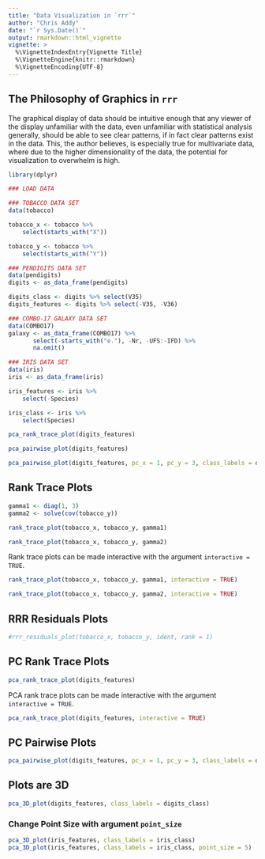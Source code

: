 ```yaml
---
title: "Data Visualization in `rrr`"
author: "Chris Addy"
date: "`r Sys.Date()`"
output: rmarkdown::html_vignette
vignette: >
  %\VignetteIndexEntry{Vignette Title}
  %\VignetteEngine{knitr::rmarkdown}
  %\VignetteEncoding{UTF-8}
---
```


## The Philosophy of Graphics in `rrr`

The graphical display of data should be intuitive enough that any viewer of the display unfamiliar with the data, even unfamiliar with statistical analysis generally, should be able to see clear patterns, if in fact clear patterns exist in the data. This, the author believes, is especially true for multivariate data, where due to the higher dimensionality of the data, the potential for visualization to overwhelm is high.

```r
library(dplyr)

### LOAD DATA

### TOBACCO DATA SET
data(tobacco)

tobacco_x <- tobacco %>%
	select(starts_with("X"))

tobacco_y <- tobacco %>% 
	select(starts_with("Y"))

### PENDIGITS DATA SET
data(pendigits)
digits <- as_data_frame(pendigits)

digits_class <- digits %>% select(V35)
digits_features <- digits %>% select(-V35, -V36)

### COMBO-17 GALAXY DATA SET
data(COMBO17)
galaxy <- as_data_frame(COMBO17) %>%
       select(-starts_with("e."), -Nr, -UFS:-IFD) %>%
       na.omit()

### IRIS DATA SET
data(iris)
iris <- as_data_frame(iris)

iris_features <- iris %>%
	select(-Species)

iris_class <- iris %>%
	select(Species)
```

```r
pca_rank_trace_plot(digits_features)

pca_pairwise_plot(digits_features)

pca_pairwise_plot(digits_features, pc_x = 1, pc_y = 3, class_labels = digits_class)
```

## Rank Trace Plots

```r
gamma1 <- diag(1, 3)
gamma2 <- solve(cov(tobacco_y))

rank_trace_plot(tobacco_x, tobacco_y, gamma1)

rank_trace_plot(tobacco_x, tobacco_y, gamma2)
```

Rank trace plots can be made interactive with the argument `interactive = TRUE`.

```r
rank_trace_plot(tobacco_x, tobacco_y, gamma1, interactive = TRUE)

rank_trace_plot(tobacco_x, tobacco_y, gamma2, interactive = TRUE)
```

## RRR Residuals Plots

```r
#rrr_residuals_plot(tobacco_x, tobacco_y, ident, rank = 1)
```

## PC Rank Trace Plots

```r
pca_rank_trace_plot(digits_features)
```

PCA rank trace plots can be made interactive with the argument `interactive = TRUE`.

```r
pca_rank_trace_plot(digits_features, interactive = TRUE)
```


## PC Pairwise Plots

```r
pca_pairwise_plot(digits_features, pc_x = 1, pc_y = 3, class_labels = digits_class, interactive = TRUE)
```

## Plots are 3D

```r
pca_3D_plot(digits_features, class_labels = digits_class)
```

### Change Point Size with argument `point_size`

```r
pca_3D_plot(iris_features, class_labels = iris_class)
pca_3D_plot(iris_features, class_labels = iris_class, point_size = 5)
```